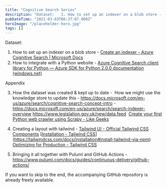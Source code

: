 ```yaml
---
title: "Cognitive Search Series"
description: "Dataset:   1. How to set up an indexer on a blob store - Create an indexer - Azure     Cognitive Search | Microsoft Docs     [https://docs"
pubDateTime: "2021-03-03T00:37:07.000Z"
heroImage: "/placeholder-hero.jpg"
tags: []
---
```


Dataset:

1. How to set up an indexer on a blob store - [Create an indexer - Azure Cognitive Search | Microsoft Docs](https://docs.microsoft.com/en-us/azure/search/search-howto-create-indexers)
2. How to integrate with a Python website - [Azure Cognitive Search client library for Python — Azure SDK for Python 2.0.0 documentation (windows.net)](https://azuresdkdocs.blob.core.windows.net/$web/python/azure-search-documents/11.1.0/index.html)

Appendix

3. How the dataset was created & kept up to date -  How we might use the knowledge store to update this - https://docs.microsoft.com/en-us/azure/search/cognitive-search-concept-intro - https://docs.microsoft.com/en-us/azure/search/search-indexer-overview https://www.legislation.gov.uk/new/data.feed  [Create your first Python web crawler using Scrapy - Like Geeks](https://likegeeks.com/python-web-crawler-scrapy/#:~:text=Scrapy%20is%20a%20Python%20web%20framework%20that%20you,data%20in%20spreadsheets%20or%20any%20other%20business%20need.) 

4. Creating a layout with tailwind - [Tailwind UI - Official Tailwind CSS Components](https://tailwindui.com/components?utm_source=tailwindcss&utm_medium=navigation) [[Installation - Tailwind CSS](https://tailwindcss.com/docs/installation)](https://tailwindcss.com/docs/installation#install-tailwind-via-npm)  [Optimizing for Production - Tailwind CSS](https://tailwindcss.com/docs/optimizing-for-production#writing-purgeable-html)

5. Bringing it all together with Pulumi and GitHub Actions - <https://www.pulumi.com/docs/guides/continuous-delivery/github-actions/>

If you want to skip to the end, the accompanying GitHub repository is already freely available.

